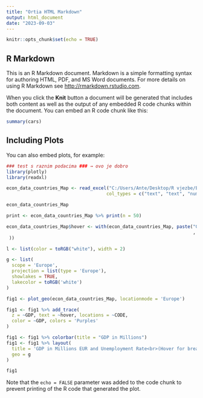---
title: "Ortia HTML Markdown"
output: html_document
date: "2023-09-03"
---

```{r setup, include=FALSE}
knitr::opts_chunk$set(echo = TRUE)
```

## R Markdown

This is an R Markdown document. Markdown is a simple formatting syntax for authoring HTML, PDF, and MS Word documents. For more details on using R Markdown see <http://rmarkdown.rstudio.com>.

When you click the **Knit** button a document will be generated that includes both content as well as the output of any embedded R code chunks within the document. You can embed an R code chunk like this:

```{r cars}
summary(cars)
```

## Including Plots

You can also embed plots, for example:

```{r pressure, echo=FALSE}
### test s raznim podacima ### → ovo je dobro
library(plotly)
library(readxl)

econ_data_countries_Map <- read_excel("C:/Users/Ante/Desktop/R vjezbe/Euro Area Economic Data.xlsx", 
                                     col_types = c("text", "text", "numeric", "numeric", "numeric", "numeric", "numeric"))

econ_data_countries_Map

print <- econ_data_countries_Map %>% print(n = 50)

econ_data_countries_Map$hover <- with(econ_data_countries_Map, paste("GDP", GDP, '<br>', "Unemployment", Unemployment, "HICP", HICP, '<br>'
                                                                     , "Government Debt Ratio", Government_debt_ratio, "Loan for consumption", Loan_for_consumption_1Y
 ))

l <- list(color = toRGB("white"), width = 2)

g <- list(
  scope = 'Europe',
  projection = list(type = 'Europe'),
  showlakes = TRUE,
  lakecolor = toRGB('white')
)

fig1 <- plot_geo(econ_data_countries_Map, locationmode = 'Europe')

fig1 <- fig1 %>% add_trace(
  z = ~GDP, text = ~hover, locations = ~CODE,
  color = ~GDP, colors = 'Purples'
)

fig1 <- fig1 %>% colorbar(title = "GDP in Millions")
fig1 <- fig1 %>% layout(
  title = 'GDP in Millions EUR and Unemployment Rate<br>(Hover for breakdown)',
  geo = g
)

fig1
```

Note that the `echo = FALSE` parameter was added to the code chunk to prevent printing of the R code that generated the plot.
